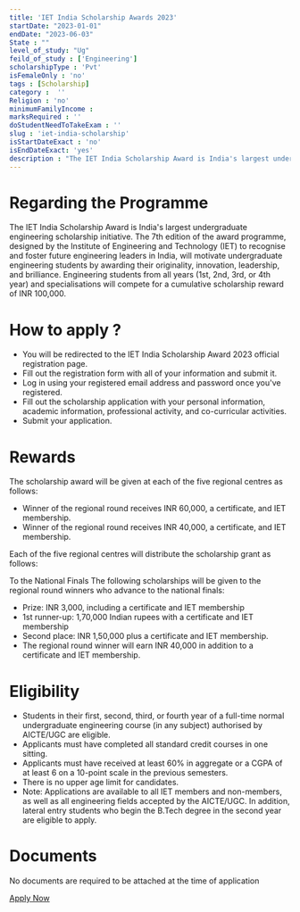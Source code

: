 ```yaml
---
title: 'IET India Scholarship Awards 2023'
startDate: "2023-01-01"
endDate: "2023-06-03"
State : ""
level_of_study: "Ug"
feild_of_study : ['Engineering']
scholarshipType : 'Pvt'
isFemaleOnly : 'no'
tags : [Scholarship]
category :  ''
Religion : 'no'
minimumFamilyIncome :
marksRequired : ''
doStudentNeedToTakeExam : ''
slug : 'iet-india-scholarship'
isStartDateExact : 'no'
isEndDateExact: 'yes'
description : "The IET India Scholarship Award is India's largest undergraduate engineering scholarship initiative."
---
```



# Regarding the Programme
The IET India Scholarship Award is India's largest undergraduate engineering scholarship initiative. 
The 7th edition of the award programme, designed by the Institute of Engineering and Technology (IET) to recognise and foster future engineering leaders in India,
will motivate undergraduate engineering students by awarding their originality, innovation, leadership, and brilliance. 
Engineering students from all years (1st, 2nd, 3rd, or 4th year) and specialisations will compete for a cumulative scholarship reward of INR 100,000. 


# How to apply ?

 - You will be redirected to the IET India Scholarship Award 2023 official registration page.
 - Fill out the registration form with all of your information and submit it. 
 - Log in using your registered email address and password once you've registered. 
 - Fill out the scholarship application with your personal information, academic information, professional activity, and co-curricular activities. 
 - Submit your application.

# Rewards
The scholarship award will be given at each of the five regional centres as follows:
 - Winner of the regional round receives INR 60,000, a certificate, and IET membership.
 - Winner of the regional round receives INR 40,000, a certificate, and IET membership.

Each of the five regional centres will distribute the scholarship grant as follows:

 To the National Finals
The following scholarships will be given to the regional round winners who advance to the national finals: 
 - Prize: INR 3,000, including a certificate and IET membership
 - 1st runner-up: 1,70,000 Indian rupees with a certificate and IET membership
 - Second place: INR 1,50,000 plus a certificate and IET membership.
 - The regional round winner will earn INR 40,000 in addition to a certificate and IET membership.


# Eligibility

 - Students in their first, second, third, or fourth year of a full-time normal undergraduate engineering course (in any subject) authorised by AICTE/UGC are eligible.
 - Applicants must have completed all standard credit courses in one sitting.
 - Applicants must have received at least 60% in aggregate or a CGPA of at least 6 on a 10-point scale in the previous semesters.
 - There is no upper age limit for candidates.
 - Note: Applications are available to all IET members and non-members, as well as all engineering fields accepted by the AICTE/UGC. In addition, lateral entry students who begin the B.Tech degree in the second year are eligible to apply.



# Documents
No documents are required to be attached at the time of application

[Apply Now](https://scholarships.theietevents.com/?gclid=Cj0KCQjw3a2iBhCFARIsAD4jQB1Ux5DOPLfzZ5f00rWpJXJAcyfSqlNq09zB2QLv6vUSBMjUTt0RtEwaAkuPEALw_wcB#!)